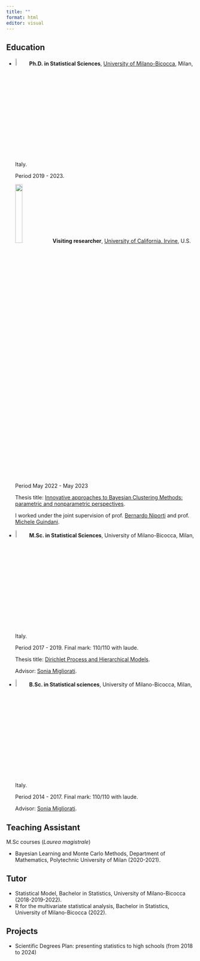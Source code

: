 ```yaml
---
title: ""
format: html
editor: visual
---
```


## Education 

- ![](img/logoB.png){width=7%} **Ph.D. in Statistical Sciences**, [University of Milano-Bicocca](https://en.unimib.it), Milan, Italy. 

    Period 2019 - 2023. 
    
    ![](img/UCI_Stats_logo.png){width=20%} **Visiting researcher**, [University of California, Irvine](https://uci.edu/), U.S. 
    
    Period May 2022 - May 2023

    Thesis title: [Innovative approaches to Bayesian Clustering Methods: parametric and nonparametric perspectives](files/PhD_thesis_Alice_Giampino.pdf).  

    I worked under the joint supervision of  prof. [Bernardo Niporti](https://www.bernardonipoti.com/) and prof. [Michele Guindani](https://www.micheleguindani.info/). 


- ![](img/logoB.png){width=7%} **M.Sc. in Statistical Sciences**, University of Milano-Bicocca, Milan, Italy.

    Period 2017 - 2019. Final mark: 110/110 with laude.

    Thesis title: [Dirichlet Process and Hierarchical Models](files/Giampino_Alice_Master_Thesis_Dirichlet_Process.pdf). 

    Advisor: [Sonia Migliorati](https://www.unimib.it/sonia-migliorati).

- ![](img/logoB.png){width=7%} **B.Sc. in Statistical sciences**, University of Milano-Bicocca, Milan, Italy.

    Period 2014 - 2017. Final mark: 110/110 with laude.

    Advisor: [Sonia Migliorati](https://www.unimib.it/sonia-migliorati).

## Teaching Assistant

M.Sc courses (*Laurea magistrale*)

- Bayesian Learning and Monte Carlo Methods, Department of Mathematics, Polytechnic University of Milan (2020-2021).

## Tutor 

- Statistical Model, Bachelor in Statistics, University of Milano-Bicocca (2018-2019-2022).
- R for the multivariate statistical analysis, Bachelor in Statistics, University of Milano-Bicocca (2022).

## Projects

- Scientific Degrees Plan: presenting statistics to high schools (from 2018 to 2024)